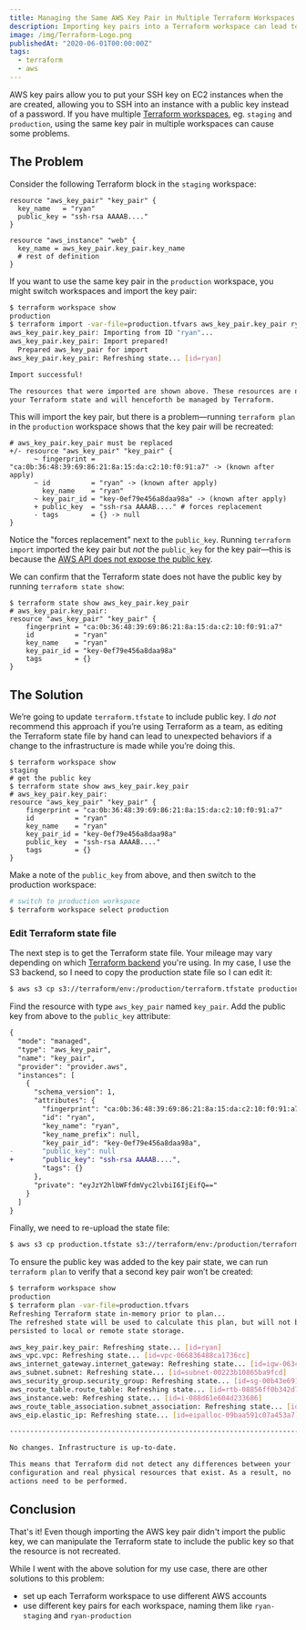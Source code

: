 ```yaml
---
title: Managing the Same AWS Key Pair in Multiple Terraform Workspaces
description: Importing key pairs into a Terraform workspace can lead to some unexpected results. This post outlines the problem and provides a solution by manipulating the Terraform state.
image: /img/Terraform-Logo.png
publishedAt: "2020-06-01T00:00:00Z"
tags:
  - terraform
  - aws
---
```


AWS key pairs allow you to put your SSH key on EC2 instances when the are created, allowing you to SSH into an instance with a public key instead of a password. If you have multiple [Terraform workspaces](https://www.terraform.io/docs/state/workspaces.html), eg. `staging` and `production`, using the same key pair in multiple workspaces can cause some problems.

## The Problem
Consider the following Terraform block in the `staging` workspace:
```hcl
resource "aws_key_pair" "key_pair" {
  key_name   = "ryan"
  public_key = "ssh-rsa AAAAB...."
}

resource "aws_instance" "web" {
  key_name = aws_key_pair.key_pair.key_name
  # rest of definition
}
```

If you want to use the same key pair in the `production` workspace, you might switch workspaces and import the key pair:
```sh
$ terraform workspace show
production
$ terraform import -var-file=production.tfvars aws_key_pair.key_pair ryan
aws_key_pair.key_pair: Importing from ID "ryan"...
aws_key_pair.key_pair: Import prepared!
  Prepared aws_key_pair for import
aws_key_pair.key_pair: Refreshing state... [id=ryan]

Import successful!

The resources that were imported are shown above. These resources are now in
your Terraform state and will henceforth be managed by Terraform.
```

This will import the key pair, but there is a problem&mdash;running `terraform plan` in the `production` workspace shows that the key pair will be recreated:
```hcl
# aws_key_pair.key_pair must be replaced
+/- resource "aws_key_pair" "key_pair" {
      ~ fingerprint = "ca:0b:36:48:39:69:86:21:8a:15:da:c2:10:f0:91:a7" -> (known after apply)
      ~ id          = "ryan" -> (known after apply)
        key_name    = "ryan"
      ~ key_pair_id = "key-0ef79e456a8daa98a" -> (known after apply)
      + public_key  = "ssh-rsa AAAAB...." # forces replacement
      - tags        = {} -> null
}
```

Notice the "forces replacement" next to the `public_key`. Running `terraform import` imported the key pair but _not_ the `public_key` for the key pair&mdash;this is because the [AWS API does not expose the public key](https://github.com/terraform-providers/terraform-provider-aws/issues/1092).

We can confirm that the Terraform state does not have the public key by running `terraform state show`:
```hcl
$ terraform state show aws_key_pair.key_pair
# aws_key_pair.key_pair:
resource "aws_key_pair" "key_pair" {
    fingerprint = "ca:0b:36:48:39:69:86:21:8a:15:da:c2:10:f0:91:a7"
    id          = "ryan"
    key_name    = "ryan"
    key_pair_id = "key-0ef79e456a8daa98a"
    tags        = {}
}
```

## The Solution
We’re going to update `terraform.tfstate` to include public key. I *do not* recommend this approach if you’re using Terraform as a team, as editing the Terraform state file by hand can lead to unexpected behaviors if a change to the infrastructure is made while you’re doing this.

```hcl
$ terraform workspace show
staging
# get the public key
$ terraform state show aws_key_pair.key_pair
# aws_key_pair.key_pair:
resource "aws_key_pair" "key_pair" {
    fingerprint = "ca:0b:36:48:39:69:86:21:8a:15:da:c2:10:f0:91:a7"
    id          = "ryan"
    key_name    = "ryan"
    key_pair_id = "key-0ef79e456a8daa98a"
    public_key  = "ssh-rsa AAAAB...."
    tags        = {}
}
```

Make a note of the `public_key` from above, and then switch to the production workspace:
```sh
# switch to production workspace
$ terraform workspace select production
```

### Edit Terraform state file
The next step is to get the Terraform state file. Your mileage may vary depending on which [Terraform backend](https://www.terraform.io/docs/backends/index.html) you're using. In my case, I use the S3 backend, so I need to copy the production state file so I can edit it:
```sh
$ aws s3 cp s3://terraform/env:/production/terraform.tfstate production.tfstate
```

Find the resource with type `aws_key_pair` named `key_pair`. Add the public key from above to the `public_key` attribute:
```diff
{
  "mode": "managed",
  "type": "aws_key_pair",
  "name": "key_pair",
  "provider": "provider.aws",
  "instances": [
    {
      "schema_version": 1,
      "attributes": {
        "fingerprint": "ca:0b:36:48:39:69:86:21:8a:15:da:c2:10:f0:91:a7",
        "id": "ryan",
        "key_name": "ryan",
        "key_name_prefix": null,
        "key_pair_id": "key-0ef79e456a8daa98a",
-       "public_key": null
+       "public_key": "ssh-rsa AAAAB....",
        "tags": {}
      },
      "private": "eyJzY2hlbWFfdmVyc2lvbiI6IjEifQ=="
    }
  ]
}
```

Finally, we need to re-upload the state file:
```sh
$ aws s3 cp production.tfstate s3://terraform/env:/production/terraform.tfstate
```

To ensure the public key was added to the key pair state, we can run `terraform plan` to verify that a second key pair won’t be created:
```sh
$ terraform workspace show
production
$ terraform plan -var-file=production.tfvars
Refreshing Terraform state in-memory prior to plan...
The refreshed state will be used to calculate this plan, but will not be
persisted to local or remote state storage.

aws_key_pair.key_pair: Refreshing state... [id=ryan]
aws_vpc.vpc: Refreshing state... [id=vpc-066836488ca1736cc]
aws_internet_gateway.internet_gateway: Refreshing state... [id=igw-063ceed82c4a9575b]
aws_subnet.subnet: Refreshing state... [id=subnet-00223b10865ba9fcd]
aws_security_group.security_group: Refreshing state... [id=sg-00b43e691cb489f74]
aws_route_table.route_table: Refreshing state... [id=rtb-08856ff0b342d789d]
aws_instance.web: Refreshing state... [id=i-088d61e604d233686]
aws_route_table_association.subnet_association: Refreshing state... [id=rtbassoc-05bfaf2437b843a0c]
aws_eip.elastic_ip: Refreshing state... [id=eipalloc-09baa591c07a453a7]

------------------------------------------------------------------------

No changes. Infrastructure is up-to-date.

This means that Terraform did not detect any differences between your
configuration and real physical resources that exist. As a result, no
actions need to be performed.
```

## Conclusion
That's it! Even though importing the AWS key pair didn't import the public key, we can manipulate the Terraform state to include the public key so that the resource is not recreated.

While I went with the above solution for my use case, there are other solutions to this problem:
- set up each Terraform workspace to use different AWS accounts
- use different key pairs for each workspace, naming them like `ryan-staging` and `ryan-production`
